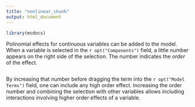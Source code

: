 ```yaml
---
title: "nonlinear_chunk"
output: html_document
---
```



```r
library(mcdocs)
```


Polinomial effects for continuous variables can be added to the model. When a variable is selected in the `r opt("Components")` field, a little number appears on the right side of the selection. The number indicates the _order_ of the effect. 


<img src="commons/pics/nonlinear2.png" class="img-responsive" alt="">


By increasing that number before dragging the term into the `r opt("Model Terms")` field, one can include any high order effect.
Increasing the order number and combining the selection with other variables allows including interactions involving higher order effects of a variable.